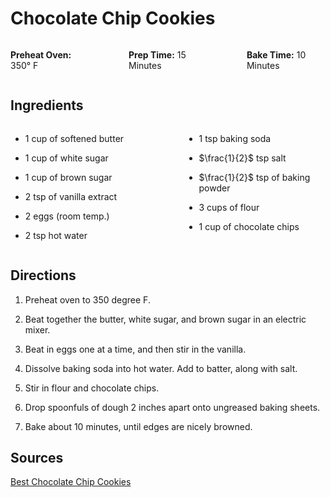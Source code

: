 # Chocolate Chip Cookies {.unnumbered}

::: columns
::: {.column width="30%"}
**Preheat Oven:** 350&deg; F
:::

::: {.column width="5%"}
:::

::: {.column width="30%"}
**Prep Time:** 15 Minutes
:::

::: {.column width="5%"}
:::

::: {.column width="30%"}
**Bake Time:** 10 Minutes
:::
:::

## Ingredients 

::: columns
::: {.column width="48%"}

* 1 cup of softened butter

* 1 cup of white sugar

* 1 cup of brown sugar

* 2 tsp of vanilla extract

* 2 eggs (room temp.)

* 2 tsp hot water

:::

::: {.column width="2%"}
:::

::: {.column width="48%"}

* 1 tsp baking soda

* $\frac{1}{2}$ tsp salt

* $\frac{1}{2}$ tsp of baking powder

* 3 cups of flour

* 1 cup of chocolate chips

:::
:::

## Directions

1. Preheat oven to 350 degree F.

2. Beat together the butter, white sugar, and brown sugar in an electric mixer. 

3. Beat in eggs one at a time, and then stir in the vanilla. 

4. Dissolve baking soda into hot water. Add to batter, along with salt. 

5. Stir in flour and chocolate chips.

6. Drop spoonfuls of dough 2 inches apart onto ungreased baking sheets.

7. Bake about 10 minutes, until edges are nicely browned. 

## Sources

[Best Chocolate Chip Cookies](https://www.allrecipes.com/recipe/10813/best-chocolate-chip-cookies/)


